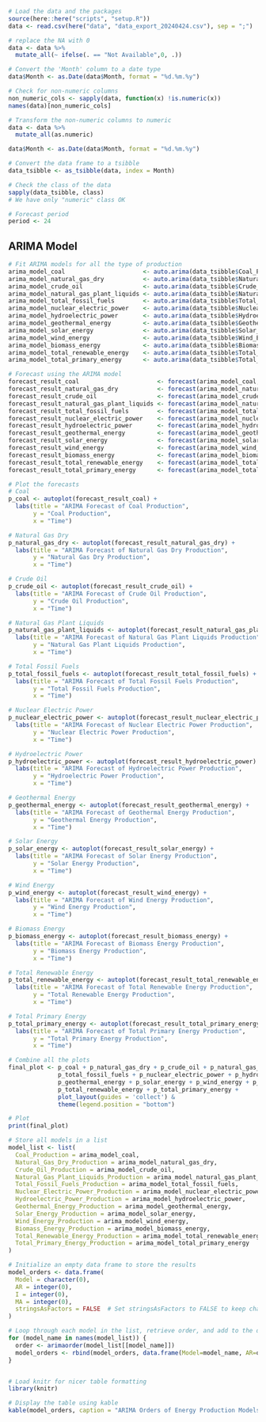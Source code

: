 
```r
# Load the data and the packages
source(here::here("scripts", "setup.R"))
data <- read.csv(here("data", "data_export_20240424.csv"), sep = ";")

# replace the NA with 0
data <- data %>%
  mutate_all(~ ifelse(. == "Not Available",0, .))

# Convert the 'Month' column to a date type
data$Month <- as.Date(data$Month, format = "%d.%m.%y")

# Check for non-numeric columns
non_numeric_cols <- sapply(data, function(x) !is.numeric(x))
names(data)[non_numeric_cols]

# Transform the non-numeric columns to numeric
data <- data %>%
  mutate_all(as.numeric)

data$Month <- as.Date(data$Month, format = "%d.%m.%y")

# Convert the data frame to a tsibble
data_tsibble <- as_tsibble(data, index = Month)

# Check the class of the data
sapply(data_tsibble, class)
# We have only "numeric" class OK

# Forecast period
period <- 24
```

## ARIMA Model
```r
# Fit ARIMA models for all the type of production
arima_model_coal                      <- auto.arima(data_tsibble$Coal_Production)
arima_model_natural_gas_dry           <- auto.arima(data_tsibble$Natural_Gas_Dry_Production)
arima_model_crude_oil                 <- auto.arima(data_tsibble$Crude_Oil_Production)
arima_model_natural_gas_plant_liquids <- auto.arima(data_tsibble$Natural_Gas_Plant_Liquids_Production)
arima_model_total_fossil_fuels        <- auto.arima(data_tsibble$Total_Fossil_Fuels_Production)
arima_model_nuclear_electric_power    <- auto.arima(data_tsibble$Nuclear_Electric_Power_Production)
arima_model_hydroelectric_power       <- auto.arima(data_tsibble$Hydroelectric_Power_Production)
arima_model_geothermal_energy         <- auto.arima(data_tsibble$Geothermal_Energy_Production)
arima_model_solar_energy              <- auto.arima(data_tsibble$Solar_Energy_Production)
arima_model_wind_energy               <- auto.arima(data_tsibble$Wind_Energy_Production)
arima_model_biomass_energy            <- auto.arima(data_tsibble$Biomass_Energy_Production)
arima_model_total_renewable_energy    <- auto.arima(data_tsibble$Total_Renewable_Energy_Production)
arima_model_total_primary_energy      <- auto.arima(data_tsibble$Total_Primary_Energy_Production)

# Forecast using the ARIMA model
forecast_result_coal                      <- forecast(arima_model_coal, h = period)
forecast_result_natural_gas_dry           <- forecast(arima_model_natural_gas_dry, h = period)
forecast_result_crude_oil                 <- forecast(arima_model_crude_oil, h = period)
forecast_result_natural_gas_plant_liquids <- forecast(arima_model_natural_gas_plant_liquids, h = period)
forecast_result_total_fossil_fuels        <- forecast(arima_model_total_fossil_fuels, h = period)
forecast_result_nuclear_electric_power    <- forecast(arima_model_nuclear_electric_power, h = period)
forecast_result_hydroelectric_power       <- forecast(arima_model_hydroelectric_power, h = period)
forecast_result_geothermal_energy         <- forecast(arima_model_geothermal_energy, h = period)
forecast_result_solar_energy              <- forecast(arima_model_solar_energy, h = period)
forecast_result_wind_energy               <- forecast(arima_model_wind_energy, h = period)
forecast_result_biomass_energy            <- forecast(arima_model_biomass_energy, h = period)
forecast_result_total_renewable_energy    <- forecast(arima_model_total_renewable_energy, h = period)
forecast_result_total_primary_energy      <- forecast(arima_model_total_primary_energy, h = period)

# Plot the forecasts
# Coal
p_coal <- autoplot(forecast_result_coal) +
  labs(title = "ARIMA Forecast of Coal Production",
       y = "Coal Production",
       x = "Time")

# Natural Gas Dry
p_natural_gas_dry <- autoplot(forecast_result_natural_gas_dry) +
  labs(title = "ARIMA Forecast of Natural Gas Dry Production",
       y = "Natural Gas Dry Production",
       x = "Time")

# Crude Oil
p_crude_oil <- autoplot(forecast_result_crude_oil) +
  labs(title = "ARIMA Forecast of Crude Oil Production",
       y = "Crude Oil Production",
       x = "Time")

# Natural Gas Plant Liquids
p_natural_gas_plant_liquids <- autoplot(forecast_result_natural_gas_plant_liquids) +
  labs(title = "ARIMA Forecast of Natural Gas Plant Liquids Production",
       y = "Natural Gas Plant Liquids Production",
       x = "Time")

# Total Fossil Fuels
p_total_fossil_fuels <- autoplot(forecast_result_total_fossil_fuels) +
  labs(title = "ARIMA Forecast of Total Fossil Fuels Production",
       y = "Total Fossil Fuels Production",
       x = "Time")

# Nuclear Electric Power
p_nuclear_electric_power <- autoplot(forecast_result_nuclear_electric_power) +
  labs(title = "ARIMA Forecast of Nuclear Electric Power Production",
       y = "Nuclear Electric Power Production",
       x = "Time")

# Hydroelectric Power
p_hydroelectric_power <- autoplot(forecast_result_hydroelectric_power) +
  labs(title = "ARIMA Forecast of Hydroelectric Power Production",
       y = "Hydroelectric Power Production",
       x = "Time")

# Geothermal Energy
p_geothermal_energy <- autoplot(forecast_result_geothermal_energy) +
  labs(title = "ARIMA Forecast of Geothermal Energy Production",
       y = "Geothermal Energy Production",
       x = "Time")

# Solar Energy
p_solar_energy <- autoplot(forecast_result_solar_energy) +
  labs(title = "ARIMA Forecast of Solar Energy Production",
       y = "Solar Energy Production",
       x = "Time")

# Wind Energy
p_wind_energy <- autoplot(forecast_result_wind_energy) +
  labs(title = "ARIMA Forecast of Wind Energy Production",
       y = "Wind Energy Production",
       x = "Time")

# Biomass Energy
p_biomass_energy <- autoplot(forecast_result_biomass_energy) +
  labs(title = "ARIMA Forecast of Biomass Energy Production",
       y = "Biomass Energy Production",
       x = "Time")

# Total Renewable Energy
p_total_renewable_energy <- autoplot(forecast_result_total_renewable_energy) +
  labs(title = "ARIMA Forecast of Total Renewable Energy Production",
       y = "Total Renewable Energy Production",
       x = "Time")

# Total Primary Energy
p_total_primary_energy <- autoplot(forecast_result_total_primary_energy) +
  labs(title = "ARIMA Forecast of Total Primary Energy Production",
       y = "Total Primary Energy Production",
       x = "Time")

# Combine all the plots
final_plot <- p_coal + p_natural_gas_dry + p_crude_oil + p_natural_gas_plant_liquids +
              p_total_fossil_fuels + p_nuclear_electric_power + p_hydroelectric_power +
              p_geothermal_energy + p_solar_energy + p_wind_energy + p_biomass_energy +
              p_total_renewable_energy + p_total_primary_energy +
              plot_layout(guides = 'collect') & 
              theme(legend.position = "bottom")

# Plot
print(final_plot)
```


```r
# Store all models in a list
model_list <- list(
  Coal_Production = arima_model_coal,
  Natural_Gas_Dry_Production = arima_model_natural_gas_dry,
  Crude_Oil_Production = arima_model_crude_oil,
  Natural_Gas_Plant_Liquids_Production = arima_model_natural_gas_plant_liquids,
  Total_Fossil_Fuels_Production = arima_model_total_fossil_fuels,
  Nuclear_Electric_Power_Production = arima_model_nuclear_electric_power,
  Hydroelectric_Power_Production = arima_model_hydroelectric_power,
  Geothermal_Energy_Production = arima_model_geothermal_energy,
  Solar_Energy_Production = arima_model_solar_energy,
  Wind_Energy_Production = arima_model_wind_energy,
  Biomass_Energy_Production = arima_model_biomass_energy,
  Total_Renewable_Energy_Production = arima_model_total_renewable_energy,
  Total_Primary_Energy_Production = arima_model_total_primary_energy
)

# Initialize an empty data frame to store the results
model_orders <- data.frame(
  Model = character(0),
  AR = integer(0),
  I = integer(0),
  MA = integer(0),
  stringsAsFactors = FALSE  # Set stringsAsFactors to FALSE to keep character strings
)

# Loop through each model in the list, retrieve order, and add to the data frame
for (model_name in names(model_list)) {
  order <- arimaorder(model_list[[model_name]])
  model_orders <- rbind(model_orders, data.frame(Model=model_name, AR=order[1], I=order[2], MA=order[3]))
}


# Load knitr for nicer table formatting
library(knitr)

# Display the table using kable
kable(model_orders, caption = "ARIMA Orders of Energy Production Models", row.names = FALSE)
```


